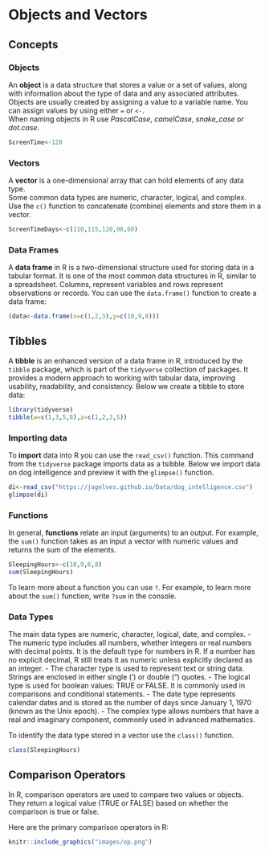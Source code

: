 # Objects and Vectors

## Concepts

### Objects {.unnumbered}

An **object** is a data structure that stores a value or a set of values, along with information about the type of data and any associated attributes. Objects are usually created by assigning a value to a variable name. You can assign values by using either `=` or `<-`.\
When naming objects in R use *PascalCase*, *camelCase*, *snake_case* or *dot.case*.

```r
ScreenTime<-120
```

### Vectors {.unnumbered}

A **vector** is a one-dimensional array that can hold elements of any data type.\
Some common data types are numeric, character, logical, and complex.\
Use the `c()` function to concatenate (combine) elements and store them in a vector.

```r
ScreenTimeDays<-c(110,115,120,98,60)
```

### Data Frames {.unnumbered}
A **data frame** in R is a two-dimensional structure used for storing data in a tabular format. It is one of the most common data structures in R, similar to a spreadsheet. Columns, represent variables and rows represent observations or records. You can use the `data.frame()` function to create a data frame:

```r
(data<-data.frame(x=c(1,2,3),y=c(10,9,8)))
```

## Tibbles {.unnumbered}
A **tibble** is an enhanced version of a data frame in R, introduced by the `tibble` package, which is part of the `tidyverse` collection of packages. It provides a modern approach to working with tabular data, improving usability, readability, and consistency. Below we create a tibble to store data:

```r
library(tidyverse)
tibble(w=c(1,3,5,8),z=c(1,2,3,5))
```

### Importing data {.unnumbered}

To **import** data into R you can use the `read_csv()` function. This command from the `tidyverse` package imports data as a tsibble. Below we import data on dog intelligence and preview it with the `glimpse()` function.

```r
di<-read_csv("https://jagelves.github.io/Data/dog_intelligence.csv")
glimpse(di)
```

### Functions {.unnumbered}

In general, **functions** relate an input (arguments) to an output. For example, the `sum()` function takes as an input a vector with numeric values and returns the sum of the elements.

```r
SleepingHours<-c(10,9,6,8)
sum(SleepingHours)
```

To learn more about a function you can use `?`. For example, to learn more about the `sum()` function, write `?sum` in the console.

### Data Types {.unnumbered}

The main data types are numeric, character, logical, date, and complex. 
- The numeric type includes all numbers, whether integers or real numbers with decimal points. It is the default type for numbers in R. If a number has no explicit decimal, R still treats it as numeric unless explicitly declared as an integer.
- The character type is used to represent text or string data. Strings are enclosed in either single (') or double (") quotes.
- The logical type is used for boolean values: TRUE or FALSE. It is commonly used in comparisons and conditional statements.
- The date type represents calendar dates and is stored as the number of days since January 1, 1970 (known as the Unix epoch). 
- The complex type allows numbers that have a real and imaginary component, commonly used in advanced mathematics.

To identify the data type stored in a vector use the `class()` function.

```r
class(SleepingHours)
```

## Comparison Operators
In R, comparison operators are used to compare two values or objects. They return a logical value (TRUE or FALSE) based on whether the comparison is true or false.

Here are the primary comparison operators in R:
```r
knitr::include_graphics("images/op.png")
```


